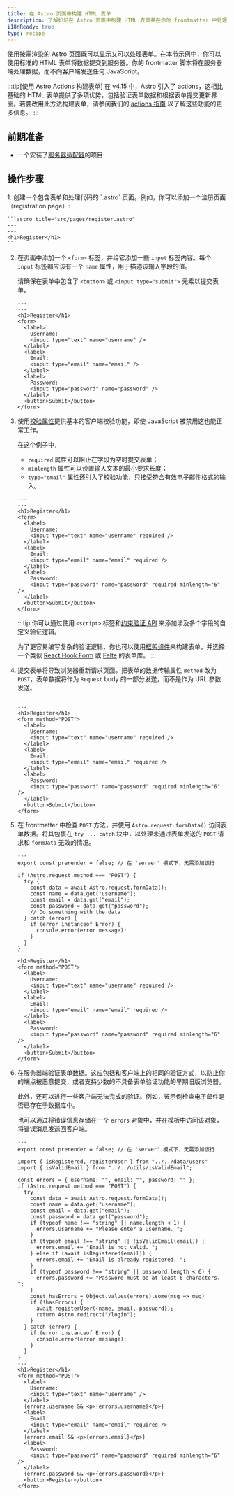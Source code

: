 ```yaml
---
title: 在 Astro 页面中构建 HTML 表单
description: 了解如何在 Astro 页面中构建 HTML 表单并在你的 frontmatter 中处理提交请求。
i18nReady: true
type: recipe
---
```


使用按需渲染的 Astro 页面既可以显示又可以处理表单。在本节示例中，你可以使用标准的 HTML 表单将数据提交到服务器。你的 frontmatter 脚本将在服务器端处理数据，而不向客户端发送任何 JavaScript。

:::tip[使用 Astro Actions 构建表单]
在 v4.15 中，Astro 引入了 actions，这相比基础的 HTML 表单提供了多项优势，包括验证表单数据和根据表单提交更新界面。若要改用此方法构建表单，请参阅我们的 [actions 指南](/zh-cn/guides/actions/) 以了解这些功能的更多信息。
:::

## 前期准备

- 一个安装了[服务器适配器](/zh-cn/guides/on-demand-rendering/#服务器适配器)的项目

## 操作步骤

<Steps>
1. 创建一个包含表单和处理代码的 `.astro` 页面。例如，你可以添加一个注册页面（registration page）:


    ```astro title="src/pages/register.astro"
    ---
    ---
    <h1>Register</h1>
    ```

2. 在页面中添加一个 `<form>` 标签，并给它添加一些 `input` 标签内容。每个 `input` 标签都应该有一个 `name` 属性，用于描述该输入字段的值。

    请确保在表单中包含了 `<button>` 或 `<input type="submit">` 元素以提交表单。

    ```astro title="src/pages/register.astro"
    ---
    ---
    <h1>Register</h1>
    <form>
      <label>
        Username:
        <input type="text" name="username" />
      </label>
      <label>
        Email:
        <input type="email" name="email" />
      </label>
      <label>
        Password:
        <input type="password" name="password" />
      </label>
      <button>Submit</button>
    </form>
    ```

3. 使用[校验属性](https://developer.mozilla.org/zh-CN/docs/Learn/Forms/Form_validation#使用内置表单数据校验)提供基本的客户端校验功能，即使 JavaScript 被禁用这也能正常工作。

    在这个例子中，
    -	`required` 属性可以阻止在字段为空时提交表单；
    -	`minlength` 属性可以设置输入文本的最小要求长度；
    -	`type="email"` 属性还引入了校验功能，只接受符合有效电子邮件格式的输入。

    ```astro title="src/pages/register.astro"
    ---
    ---
    <h1>Register</h1>
    <form>
      <label>
        Username:
        <input type="text" name="username" required />
      </label>
      <label>
        Email:
        <input type="email" name="email" required />
      </label>
      <label>
        Password:
        <input type="password" name="password" required minlength="6" />
      </label>
      <button>Submit</button>
    </form>
    ```
    
    :::tip
    你可以通过使用 `<script>` 标签和[约束验证 API](https://developer.mozilla.org/zh-CN/docs/Web/HTML/Constraint_validation#使用约束验证_api_进行复杂的约束) 来添加涉及多个字段的自定义验证逻辑。

    为了更容易编写复杂的验证逻辑，你也可以使用[框架组件](/zh-cn/guides/framework-components/)来构建表单，并选择一个类似 [React Hook Form](https://react-hook-form.com/) 或 [Felte](https://felte.dev/) 的表单库。
    :::

4. 提交表单将导致浏览器重新请求页面。把表单的数据传输属性 `method` 改为 `POST`，表单数据将作为 `Request` body 的一部分发送，而不是作为 URL 参数发送。

    ```astro title="src/pages/register.astro" 'method="POST"'
    ---
    ---
    <h1>Register</h1>
    <form method="POST">
      <label>
        Username:
        <input type="text" name="username" required />
      </label>
      <label>
        Email:
        <input type="email" name="email" required />
      </label>
      <label>
        Password:
        <input type="password" name="password" required minlength="6" />
      </label>
      <button>Submit</button>
    </form>
    ```

5. 在 frontmatter 中检查 `POST` 方法，并使用 `Astro.request.formData()` 访问表单数据。将其包裹在 `try ... catch` 块中，以处理未通过表单发送的 `POST` 请求和 `formData` 无效的情况。

    ```astro title="src/pages/register.astro" ins={2-16} "Astro.request.formData()"
    ---
    export const prerender = false; // 在 'server' 模式下，无需添加该行
    
    if (Astro.request.method === "POST") {
      try {
        const data = await Astro.request.formData();
        const name = data.get("username");
        const email = data.get("email");
        const password = data.get("password");
        // Do something with the data
      } catch (error) {
        if (error instanceof Error) {
          console.error(error.message);
        }
      }
    }
    ---
    <h1>Register</h1>
    <form method="POST">
      <label>
        Username:
        <input type="text" name="username" required />
      </label>
      <label>
        Email:
        <input type="email" name="email" required />
      </label>
      <label>
        Password:
        <input type="password" name="password" required minlength="6" />
      </label>
      <button>Submit</button>
    </form>
    ```

6. 在服务器端验证表单数据。这应包括和客户端上的相同的验证方式，以防止你的端点被恶意提交，或者支持少数的不具备表单验证功能的早期旧版浏览器。

    此外，还可以进行一些客户端无法完成的验证。例如，该示例检查电子邮件是否已存在于数据库中。
    
    也可以通过将错误信息存储在一个 `errors` 对象中，并在模板中访问该对象，将错误消息发送回客户端。

    ```astro title="src/pages/register.astro" ins={7, 14-24, 43, 48, 53}
    ---
    export const prerender = false; // 在 'server' 模式下，无需添加该行
  
    import { isRegistered, registerUser } from "../../data/users"
    import { isValidEmail } from "../../utils/isValidEmail";

    const errors = { username: "", email: "", password: "" };
    if (Astro.request.method === "POST") {
      try {
        const data = await Astro.request.formData();
        const name = data.get("username");
        const email = data.get("email");
        const password = data.get("password");
        if (typeof name !== "string" || name.length < 1) {
          errors.username += "Please enter a username. ";
        }
        if (typeof email !== "string" || !isValidEmail(email)) {
          errors.email += "Email is not valid. ";
        } else if (await isRegistered(email)) {
          errors.email += "Email is already registered. ";
        }
        if (typeof password !== "string" || password.length < 6) {
          errors.password += "Password must be at least 6 characters. ";
        }
        const hasErrors = Object.values(errors).some(msg => msg)
        if (!hasErrors) {
          await registerUser({name, email, password});
          return Astro.redirect("/login");
        }
      } catch (error) {
        if (error instanceof Error) {
          console.error(error.message);
        }
      }
    }
    ---
    <h1>Register</h1>
    <form method="POST">
      <label>
        Username:
        <input type="text" name="username" />
      </label>
      {errors.username && <p>{errors.username}</p>}
      <label>
        Email:
        <input type="email" name="email" required />
      </label>
      {errors.email && <p>{errors.email}</p>}
      <label>
        Password:
        <input type="password" name="password" required minlength="6" />
      </label>
      {errors.password && <p>{errors.password}</p>}
      <button>Register</button>
    </form>

    ```
</Steps>
